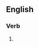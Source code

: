 {{also|décomposés|décomposes}}

==English==

===Verb===
{{head|en|verb form}}

# {{en-third-person singular of|decompose}}
